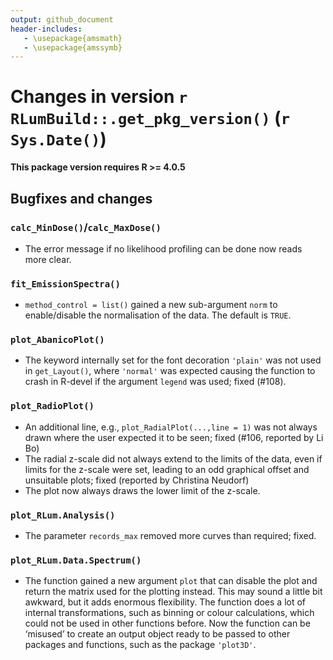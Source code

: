 ```yaml
---
output: github_document
header-includes:
   - \usepackage{amsmath}
   - \usepackage{amssymb}
---
```

<!-- NEWS.md was auto-generated by NEWS.Rmd. Please DO NOT edit by hand!-->

# Changes in version `r RLumBuild::.get_pkg_version()` (`r Sys.Date()`)

**This package version requires R >= 4.0.5**

## Bugfixes and changes

### `calc_MinDose()`/`calc_MaxDose()`
* The error message if no likelihood profiling can be done now reads more clear. 

### `fit_EmissionSpectra()` 
* `method_control = list()` gained a new sub-argument `norm` to enable/disable
the normalisation of the data. The default is `TRUE`. 

### `plot_AbanicoPlot()`
* The keyword internally set for the font decoration `'plain'` was not used in `get_Layout()`, 
where `'normal'` was expected causing the function to crash in R-devel if the argument `legend` was used; fixed (#108). 

### `plot_RadioPlot()`
* An additional line, e.g., `plot_RadialPlot(...,line = 1)` was not always drawn where the user expected it to be seen; fixed (#106, reported by Li Bo)
* The radial z-scale did not always extend to the limits of the data, even if limits for the z-scale were set, leading to an odd graphical offset and unsuitable plots; fixed (reported by Christina Neudorf)
* The plot now always draws the lower limit of the z-scale. 

### `plot_RLum.Analysis()`
* The parameter `records_max` removed more curves than required; fixed. 

### `plot_RLum.Data.Spectrum()`
* The function gained a new argument `plot` that can disable the plot
and return the matrix used for the plotting instead. This may sound a little bit awkward, but
it adds enormous flexibility. The function does a lot of internal transformations, 
such as binning or colour calculations, which could not be used in other functions before. 
Now the function can be 'misused' to create an output object ready to be passed to other
packages and functions, such as the package `'plot3D'`.
